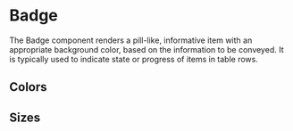 
<Meta of={DpBadgeStories} />

# Badge

The Badge component renders a pill-like, informative item with an appropriate
background color, based on the information to be conveyed. It is typically used
to indicate state or progress of items in table rows.

## Colors

<Canvas of={DpBadgeStories.Default} />
<Canvas of={DpBadgeStories.ColorConfirm} />
<Canvas of={DpBadgeStories.ColorError} />
<Canvas of={DpBadgeStories.ColorInfo} />
<Canvas of={DpBadgeStories.ColorWarning} />

## Sizes

<Canvas of={DpBadgeStories.SizeXSmall} />
<Canvas of={DpBadgeStories.SizeSmall} />
<Canvas of={DpBadgeStories.SizeMedium} />
<Canvas of={DpBadgeStories.SizeLarge} />
